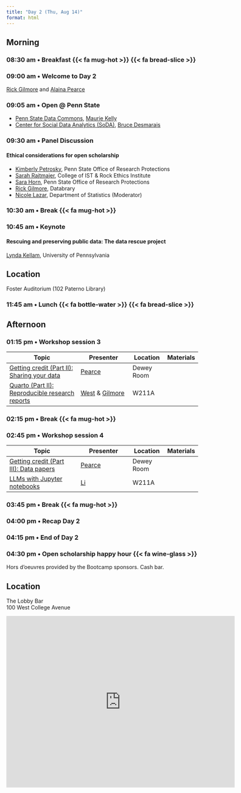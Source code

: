 ```yaml
---
title: "Day 2 (Thu, Aug 14)"
format: html
---
```


## Morning {- #day_2_am}

### 08:30 am • Breakfast {{< fa mug-hot >}} {{< fa bread-slice >}} {-}

### 09:00 am • Welcome to Day 2 {-}

[Rick Gilmore](directors.qmd#rick-gilmore) and [Alaina Pearce](directors.qmd#alaina-pearce)

### 09:05 am • Open @ Penn State

- [Penn State Data Commons](https://www.datacommons.psu.edu), [Maurie Kelly](presenters.qmd#maurie-kelly)
- [Center for Social Data Analytics (SoDA)](https://soda.la.psu.edu), [Bruce Desmarais](program-committee.qmd#bruce-desmarais)

### 09:30 am • Panel Discussion {- #day_2_plenary_1}

#### Ethical considerations for open scholarship 

- [Kimberly Petrosky](presenters.qmd#kimberly-petrosky), Penn State Office of Research Protections
- [Sarah Rajtmajer](program-committee.qmd#sarah-rajtmajer), College of IST & Rock Ethics Institute
- [Sara Horn](presenters.qmd#sara-horn), Penn State Office of Research Protections
- [Rick Gilmore](directors.qmd#rick-gilmore), Databrary
- [Nicole Lazar](program-committee.qmd#nicole-lazar), Department of Statistics (Moderator)

### 10:30 am • Break {{< fa mug-hot >}} {-}

### 10:45 am • Keynote {- #day_2_plenary_2}

#### Rescuing and preserving public data: The data rescue project

[Lynda Kellam](presenters.qmd#lynda-kellam), University of Pennsylvania

::: {.callout-note}
## Location

Foster Auditorium (102 Paterno Library)
:::

### 11:45 am • Lunch {{< fa bottle-water >}} {{< fa bread-slice >}} {-}

## Afternoon {- #day_2_pm}

### 01:15 pm • Workshop session 3 {- #day_2_pm_session_3}

| Topic | Presenter | Location | Materials |
|--------------|----------|-------|------|
| [Getting credit (Part II): Sharing your data](sessions.qmd#getting-credit-for-sharing-your-data-part-ii-sharing-your-data) |  [Pearce](directors.qmd#alaina-pearce) | Dewey Room |  |
| [Quarto (Part II): Reproducible research reports](sessions.qmd#quarto-part-ii-reproducible-research-reports) |  [West](program-committee.qmd#john-west) & [Gilmore](directors.qmd#rick-gilmore) | W211A | | 

### 02:15 pm • Break {{< fa mug-hot >}} {-}

### 02:45 pm • Workshop session 4 {- #day_2_pm_session_4}

| Topic | Presenter | Location | Materials |
|--------------|----------|-------|------|
| [Getting credit (Part III): Data papers](#getting-credit-for-sharing-your-data-part-iii-data-papers) | [Pearce](directors.qmd#alaina-pearce) | Dewey Room |  |
| [LLMs with Jupyter notebooks](sessions.qmd#llms-with-jupyter-notebooks) |  [Li](program-committee.qmd#valerie-li) | W211A | |

### 03:45 pm • Break {{< fa mug-hot >}} {-}    

### 04:00 pm • Recap Day 2 {- #day_2_pm_recap}

### 04:15 pm • End of Day 2 {-}

### 04:30 pm • Open scholarship happy hour {{< fa wine-glass >}} {- #day_2_happy_hour}

Hors d'oeuvres provided by the Bootcamp sponsors. Cash bar.

::: {.callout-note}
## Location

The Lobby Bar \
100 West College Avenue

<iframe src="https://www.google.com/maps/embed?pb=!1m18!1m12!1m3!1d3020.538779612024!2d-77.86313658434075!3d40.79415282215678!2m3!1f0!2f0!3f0!3m2!1i1024!2i768!4f13.1!3m3!1m2!1s0x89cea898cdfb8a73%3A0xe610deef9fe200b0!2sAllen%20Street%20Grill!5e0!3m2!1sen!2sus!4v1752245481214!5m2!1sen!2sus" width="600" height="450" style="border:0;" allowfullscreen="" loading="lazy" referrerpolicy="no-referrer-when-downgrade"></iframe>
:::

